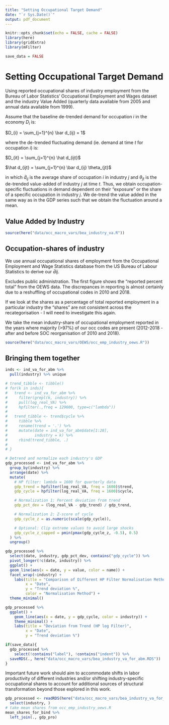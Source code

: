 ```yaml
---
title: "Setting Occupational Target Demand"
date: "`r Sys.Date()`"
output: pdf_document
---
```


```r

knitr::opts_chunk$set(echo = FALSE, cache = FALSE)
library(here)
library(gridExtra)
library(mFilter)

save_data = FALSE

```

# Setting Occupational Target Demand

Using reported occupational shares of industry employment from the Bureau of Labor Statistics’ Occupational Employment and Wages dataset and the industry Value Added (quarterly data available from 2005 and annual data available from 1999).

Assume that the baseline de-trended demand for occupation $i$ in the economy $D_{i}$ is:

$D_{i} = \sum_{j=1}^{n} \bar d_{ij} = 1$

where the de-trended fluctuating demand (ie. demand at time $t$ for occupation $i$) is:

$D_{it} = \sum_{j=1}^{n} \hat d_{ijt}$

$\hat d_{ijt} = \sum_{j=1}^{n} \bar d_{ij} \theta_{jt}$

in which $\bar d_{ij}$ is the average share of occupation $i$ in industry $j$ and $\theta_{jt}$ is the de-trended value-added of industry $j$ at time $t$. Thus, we obtain occupation-specific fluctuations in demand dependent on their "exposure" or the share of a specific occupation in industry $j$. We de-trend the value added in the same way as in the GDP series such that we obtain the fluctuation around a mean.

## Value Added by Industry

```r

source(here("data/occ_macro_vars/bea_industry_va.R"))

```

## Occupation-shares of industry

We use annual occupational shares of employment from the Occupational Employment and Wage Statistics database from the US Bureau of Labour Statistics to derive our $\bar d{ij}$.

Excludes public administration. The first figure shows the “reported percent total” from the OEWS data. The discrepances in reporting is almost certainly due to a reshuffling of occupational codes in 2010 and 2018.

If we look at the shares as a percentage of total reported employment in a particular industry the “shares” are not consistent across the recategorisation - I will need to investigate this again.

We take the mean industry-share of occupational employment reported in the years where majority (\>97%) of our occ codes are present (2012-2018 - after and before SOC reorganisation of 2010 and 2018).

```r

source(here("data/occ_macro_vars/OEWS/occ_emp_industry_oews.R"))

```

## Bringing them together

```r
inds <- ind_va_for_abm %>% 
  pull(industry) %>% unique

# trend_tibble <- tibble()
# for(k in inds){
#   trend <- ind_va_for_abm %>% 
#     filter(grepl(k, industry)) %>% 
#     pull(log_real_VA) %>% 
#     hpfilter(.,freq = 129600, type=c("lambda")) 
# 
#   trend_tibble <- trend$cycle %>% 
#     tibble %>% 
#     rename(trend = '.') %>% 
#     mutate(date = ind_va_for_abm$date[1:28], 
#            industry = k) %>% 
#     rbind(trend_tibble, .)
# 
# }

```

```r

# Detrend and normalize each industry's GDP
gdp_processed <- ind_va_for_abm %>%
  group_by(industry) %>%
  arrange(date) %>%
  mutate(
    # HP filter: lambda = 1600 for quarterly data
    gdp_trend = hpfilter(log_real_VA, freq = 1600)$trend,
    gdp_cycle = hpfilter(log_real_VA, freq = 1600)$cycle,

    # Normalization 1: Percent deviation from trend
    gdp_pct_dev = (log_real_VA - gdp_trend) / gdp_trend,

    # Normalization 2: Z-score of cycle
    gdp_cycle_z = as.numeric(scale(gdp_cycle)),

    # Optional: Clip extreme values to avoid large shocks
    gdp_cycle_z_capped = pmin(pmax(gdp_cycle_z, -0.5), 0.5)
  ) %>%
  ungroup()

gdp_processed %>% 
  select(date, industry, gdp_pct_dev, contains("gdp_cycle")) %>% 
  pivot_longer(!c(date, industry)) %>% 
  ggplot() +
  geom_line(aes(x = date, y = value, color = name)) +
  facet_wrap(~industry) +
    labs(title = "Comparison of Different HP Filter Normalisation Methods",
         x = "Date",
         y = "Trend deviation %",
         color = "Normalisation Method") +
  theme_minimal()

gdp_processed %>% 
  ggplot() +  
    geom_line(aes(x = date, y = gdp_cycle, color = industry)) +
    theme_minimal() +
    labs(title = "Deviation from Trend (HP log Filter)",
         x = "Date",
         y = "Trend deviation %") 

```

```r

if(save_data){
  gdp_processed %>% 
    select(!contains("label"), !contains("indent")) %>% 
  saveRDS(., here("data/occ_macro_vars/bea_industry_va_for_abm.RDS"))
}

```

Important future work should aim to accommodate shifts in labor productivity of different industries and/or shifting industry-specific occupational shares to account for additional sources of structural transformation beyond those explored in this work. 

```r

gdp_processed <- readRDS(here("data/occ_macro_vars/bea_industry_va_for_abm.RDS")) %>% 
  select(industry, )
# take mean shares from occ_emp_industry_oews.R
mean_shares_for_bind %>% 
  left_join(., gdp_pro)

```


